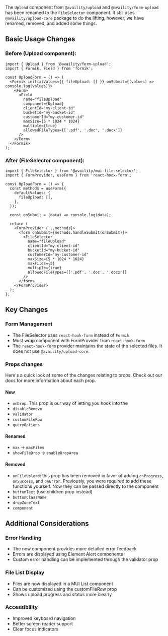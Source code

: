 
<Meta title="BS4 Migration/Upload" />

The `Upload` component from `@availity/upload` and `@availity/form-upload` has been renamed to the `FileSelector` component. It still uses `@availity/upload-core` package to do the lifting, however, we have renamed, removed, and added some things.

## Basic Usage Changes

### Before (Upload component):

```tsx
import { Upload } from '@availity/form-upload';
import { Formik, Field } from 'formik';

const UploadForm = () => (
  <Formik initialValues={{ fileUpload: [] }} onSubmit={(values) => console.log(values)}>
    <Form>
      <Field
        name="fileUpload"
        component={Upload}
        clientId="my-client-id"
        bucketId="my-bucket-id"
        customerId="my-customer-id"
        maxSize={5 * 1024 * 1024}
        multiple={true}
        allowedFileTypes={['.pdf', '.doc', '.docx']}
      />
    </Form>
  </Formik>
);
```

### After (FileSelector component):

```tsx
import { FileSelector } from '@availity/mui-file-selector';
import { FormProvider, useForm } from 'react-hook-form';

const UploadForm = () => {
  const methods = useForm({
    defaultValues: {
      fileUpload: [],
    },
  });

  const onSubmit = (data) => console.log(data);

  return (
    <FormProvider {...methods}>
      <form onSubmit={methods.handleSubmit(onSubmit)}>
        <FileSelector
          name="fileUpload"
          clientId="my-client-id"
          bucketId="my-bucket-id"
          customerId="my-customer-id"
          maxSize={5 * 1024 * 1024}
          maxFiles={5}
          multiple={true}
          allowedFileTypes={['.pdf', '.doc', '.docx']}
        />
      </form>
    </FormProvider>
  );
};
```

## Key Changes

### Form Management

- The FileSelector uses `react-hook-form` instead of `Formik`
- Must wrap component with FormProvider from `react-hook-form`
- The `react-hook-form` provider maintains the state of the selected files. It does not use `@availity/upload-core`.

### Props changes

Here's a quick look at some of the changes relating to props. Check out our docs for more information about each prop.

#### New

- `onDrop`. This prop is our way of letting you hook into the
- `disableRemove`
- `validator`
- `customFileRow`
- `queryOptions`

#### Renamed

- `max` -> `maxFiles`
- `showFileDrop` -> `enableDropArea`

#### Removed

- `onFileUpload`: this prop has been removed in favor of adding `onProgress`, `onSuccess`, and `onError`. Previously, you were required to add these functions yourself. Now they can be passed directly to the component
- `buttonText` (use children prop instead)
- `buttonClassName`
- `dropZoneText`
- `component`

## Additional Considerations

### Error Handling

- The new component provides more detailed error feedback
- Errors are displayed using Element Alert components
- Custom error handling can be implemented through the validator prop

### File List Display

- Files are now displayed in a MUI List component
- Can be customized using the customFileRow prop
- Shows upload progress and status more clearly

### Accessibility

- Improved keyboard navigation
- Better screen reader support
- Clear focus indicators
